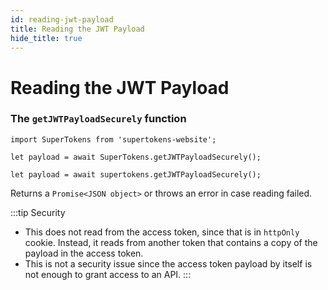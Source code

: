 ```yaml
---
id: reading-jwt-payload
title: Reading the JWT Payload
hide_title: true
---
```



# Reading the JWT Payload

### The ```getJWTPayloadSecurely``` function

<NpmOrScriptTabs>
<TabItem value="npm">

```tsx
import SuperTokens from 'supertokens-website';

let payload = await SuperTokens.getJWTPayloadSecurely();
```

</TabItem>
<TabItem value="script">

```tsx
let payload = await supertokens.getJWTPayloadSecurely();
```

</TabItem>
</NpmOrScriptTabs>

Returns a ```Promise<JSON object>``` or throws an error in case reading failed.

:::tip Security
- This does not read from the access token, since that is in `httpOnly` cookie. Instead, it reads from another token that contains a copy of the payload in the access token.
- This is not a security issue since the access token payload by itself is not enough to grant access to an API.
:::
